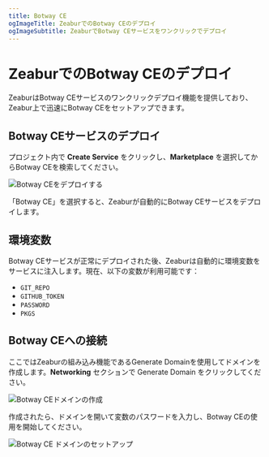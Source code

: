 ```yaml
---
title: Botway CE
ogImageTitle: ZeaburでのBotway CEのデプロイ
ogImageSubtitle: ZeaburでBotway CEサービスをワンクリックでデプロイ
---
```


# ZeaburでのBotway CEのデプロイ

ZeaburはBotway CEサービスのワンクリックデプロイ機能を提供しており、Zeabur上で迅速にBotway CEをセットアップできます。

## Botway CEサービスのデプロイ

プロジェクト内で **Create Service** をクリックし、**Marketplace** を選択してからBotway CEを検索してください。

![Botway CEをデプロイする](/marketplace/botwayce/deploy-botwayce.gif)

「Botway CE」を選択すると、Zeaburが自動的にBotway CEサービスをデプロイします。

## 環境変数

Botway CEサービスが正常にデプロイされた後、Zeaburは自動的に環境変数をサービスに注入します。現在、以下の変数が利用可能です：

- `GIT_REPO`
- `GITHUB_TOKEN`
- `PASSWORD`
- `PKGS`

## Botway CEへの接続

ここではZeaburの組み込み機能であるGenerate Domainを使用してドメインを作成します。**Networking** セクションで Generate Domain をクリックしてください。

![Botway CEドメインの作成](/marketplace/botwayce/gen-botwayce-domain.gif)

作成されたら、ドメインを開いて変数のパスワードを入力し、Botway CEの使用を開始してください。

![Botway CE ドメインのセットアップ](/marketplace/botwayce/setup-botwayce.gif)